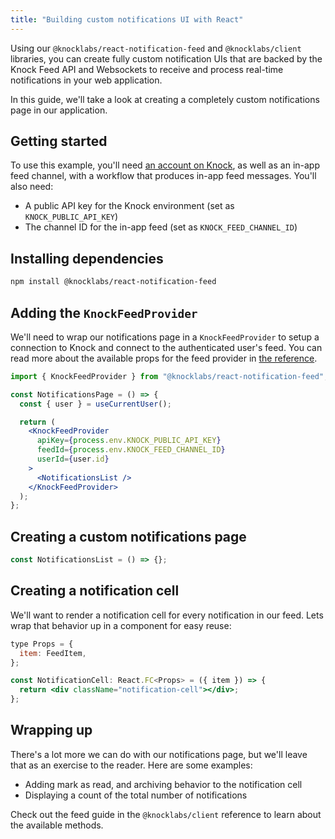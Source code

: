 ```yaml
---
title: "Building custom notifications UI with React"
---
```


Using our `@knocklabs/react-notification-feed` and `@knocklabs/client` libraries, you can create fully custom notification UIs that are backed by the Knock Feed API and Websockets to receive and process real-time notifications in your web application.

In this guide, we'll take a look at creating a completely custom notifications page in our application.

## Getting started

To use this example, you'll need [an account on Knock](https://dashboard.knock.app), as well as an in-app feed channel, with a workflow that produces in-app feed messages. You'll also need:

- A public API key for the Knock environment (set as `KNOCK_PUBLIC_API_KEY`)
- The channel ID for the in-app feed (set as `KNOCK_FEED_CHANNEL_ID`)

## Installing dependencies

```bash Installing dependencies
npm install @knocklabs/react-notification-feed
```

## Adding the `KnockFeedProvider`

We'll need to wrap our notifications page in a `KnockFeedProvider` to setup a connection to Knock and connect to the authenticated user's feed. You can read more about the available props for the feed provider in [the reference](/in-app-ui/react/reference#knockfeedprovider).

```jsx
import { KnockFeedProvider } from "@knocklabs/react-notification-feed";

const NotificationsPage = () => {
  const { user } = useCurrentUser();

  return (
    <KnockFeedProvider
      apiKey={process.env.KNOCK_PUBLIC_API_KEY}
      feedId={process.env.KNOCK_FEED_CHANNEL_ID}
      userId={user.id}
    >
      <NotificationsList />
    </KnockFeedProvider>
  );
};
```

## Creating a custom notifications page

```jsx
const NotificationsList = () => {};
```

## Creating a notification cell

We'll want to render a notification cell for every notification in our feed. Lets wrap that behavior up in a component for easy reuse:

```jsx
type Props = {
  item: FeedItem,
};

const NotificationCell: React.FC<Props> = ({ item }) => {
  return <div className="notification-cell"></div>;
};
```

## Wrapping up

There's a lot more we can do with our notifications page, but we'll leave that as an exercise to the reader. Here are some examples:

- Adding mark as read, and archiving behavior to the notification cell
- Displaying a count of the total number of notifications

Check out the feed guide in the `@knocklabs/client` reference to learn about the available methods.
